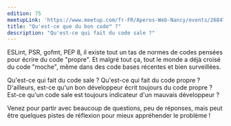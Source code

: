 ```yaml
---
edition: 75
meetupLink: 'https://www.meetup.com/fr-FR/Aperos-Web-Nancy/events/268474147/'
title: "Qu'est-ce que du bon code™ ?"
description: "Qu'est-ce qui fait du code sale ?"
---
```


ESLint, PSR, gofmt, PEP 8, il existe tout un tas de normes de codes pensées pour écrire du code "propre". Et malgré tout ça, tout le monde a déjà croisé du code "moche", même dans des code bases récentes et bien surveillées.

Qu'est-ce qui fait du code sale ? Qu'est-ce qui fait du code propre ? D'ailleurs, est-ce qu'un bon développeur écrit toujours du code propre ? Est-ce qu'un code sale est toujours indicateur d'un mauvais développeur ?

Venez pour partir avec beaucoup de questions, peu de réponses, mais peut être quelques pistes de réflexion pour mieux appréhender le problème !
